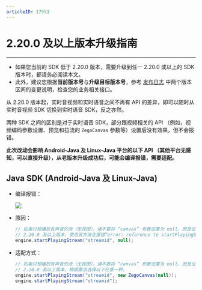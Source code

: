 ```yaml
---
articleID: 17551
---
```

# 2.20.0 及以上版本升级指南

- - -

<Warning title="注意">


- 如果您当前的 SDK 低于 2.20.0 版本，需要升级到任一 2.20.0 或以上的 SDK 版本时，都请务必阅读本文。
- 此外，建议您根据**当前版本号**与**升级目标版本号**，参考 [发布日志](!DownloadSDK/Release_Notes) 中两个版本区间的变更说明，检查您的业务相关接口。
</Warning>

从 2.20.0 版本起，实时音视频和实时语音之间不再有 API 的差异，即可以随时从实时音视频 SDK 切换到实时语音 SDK，反之亦然。

两种 SDK 之间的区别是对于实时语音 SDK，部分跟视频相关的 API （例如，视频编码参数设置、预览和拉流的 `ZegoCanvas` 参数等）设置后没有效果，但不会报错。

**此次改动会影响 Android-Java 及 Linux-Java 平台的以下 API （其他平台无感知，可以直接升级），从老版本升级成功后，可能会编译报错，需要适配。**

## Java SDK (Android-Java 及 Linux-Java)

- 编译报错：
    <Frame width="512" height="auto" caption=""><img src="https://doc-media.zego.im/sdk-doc/Pics/FAQ/Android/express_v2_20_startplayingstream_error_java.png" /></Frame>

- 原因：

    ```java
    // 如果只想播放有声音的流（无视图），请不要将 “canvas” 参数设置为 null，而是设置一个空的 ZegoCanvas，或者不填写第二个参数。
    // 2.20.0 及以上版本，使用该方法会报错“error: reference to startPlayingStream is ambiguous”。
    engine.startPlayingStream("streamid", null); 
    ```

- 适配方式：

    ```java
    // 如果只想播放有声音的流（无视图），请不要将 “canvas” 参数设置为 null，而是设置一个空的 ZegoCanvas，或者不填写第二个参数。
    // 2.20.0 及以上版本，根据需求选择以下任意一种。
    engine.startPlayingStream("streamid", new ZegoCanvas(null)); 
    engine.startPlayingStream("streamid"); 
    ```
